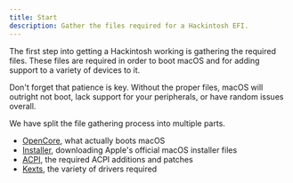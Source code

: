 ```yaml
---
title: Start
description: Gather the files required for a Hackintosh EFI.
---
```


The first step into getting a Hackintosh working is gathering the required files. These files are required in order to boot macOS and for adding support to a variety of devices to it.

Don't forget that patience is key. Without the proper files, macOS will outright not boot, lack support for your peripherals, or have random issues overall.

We have split the file gathering process into multiple parts.

- [OpenCore](/en/guides/hackintosh/gathering-files/opencore), what actually boots macOS
- [Installer](/en/guides/hackintosh/gathering-files/installer), downloading Apple's official macOS installer files
- [ACPI](/en/guides/hackintosh/gathering-files/acpi), the required ACPI additions and patches
- [Kexts](/en/guides/hackintosh/gathering-files/kexts), the variety of drivers required
